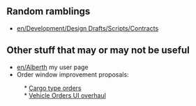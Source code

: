 {{en/Infobox Developer|
realname=Alberth|
birthyear=A long time ago|
codingspec=GUI system, a bit of industries, some dunes, and a flavor of rolling coasters|
currentstat=Active|
website=devs.openttd.org/~alberth|
}}

== Random ramblings ==
* [[en/Development/Design Drafts/Scripts/Contracts]]

== Other stuff that may or may not be useful ==
* [[en/Alberth]] my user page
* Order window improvement proposals:
:  * [http://www.tt-forums.net/viewtopic.php?p=1047760 Cargo type orders]
:  * [http://www.tt-forums.net/viewtopic.php?f=32&t=69837 Vehicle Orders UI overhaul]